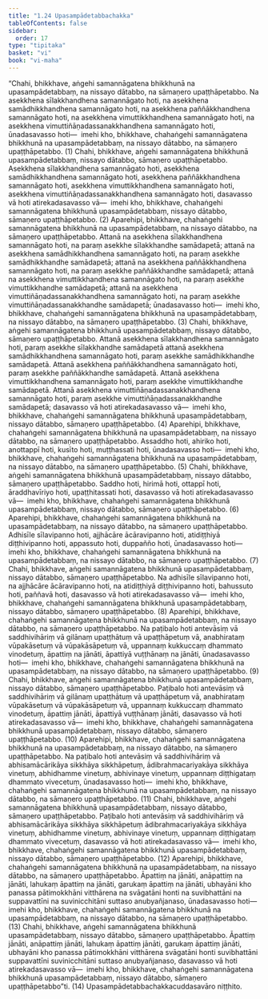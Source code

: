 ```yaml
---
title: "1.24 Upasampādetabbachakka"
tableOfContents: false
sidebar:
  order: 17
type: "tipitaka"
basket: "vi"
book: "vi-maha"
---
```



<DynamicBreadcrumb />

<Division number="85" book="vi-maha" bookNo="3" page="94">

<Paragraph number="386" book="vi-maha">
“Chahi, bhikkhave, aṅgehi samannāgatena bhikkhunā na upasampādetabbaṃ, na nissayo dātabbo, na sāmaṇero upaṭṭhāpetabbo. Na asekkhena sīlakkhandhena samannāgato hoti, na asekkhena samādhikkhandhena samannāgato hoti, na asekkhena paññākkhandhena samannāgato hoti, na asekkhena vimuttikkhandhena samannāgato hoti, na asekkhena vimuttiñāṇadassanakkhandhena samannāgato hoti, ūnadasavasso hoti—  imehi kho, bhikkhave, chahaṅgehi samannāgatena bhikkhunā na upasampādetabbaṃ, na nissayo dātabbo, na sāmaṇero upaṭṭhāpetabbo. (1)
</Paragraph>

<Paragraph number="387" book="vi-maha">
Chahi, bhikkhave, aṅgehi samannāgatena bhikkhunā upasampādetabbaṃ, nissayo dātabbo, sāmaṇero upaṭṭhāpetabbo. Asekkhena sīlakkhandhena samannāgato hoti, asekkhena samādhikkhandhena samannāgato hoti, asekkhena paññākkhandhena samannāgato hoti, asekkhena vimuttikkhandhena samannāgato hoti, asekkhena vimuttiñāṇadassanakkhandhena samannāgato hoti, dasavasso vā hoti atirekadasavasso vā—  imehi kho, bhikkhave, chahaṅgehi samannāgatena bhikkhunā upasampādetabbaṃ, nissayo dātabbo, sāmaṇero upaṭṭhāpetabbo. (2)
</Paragraph>

<Paragraph number="388" book="vi-maha">
Aparehipi, bhikkhave, chahaṅgehi samannāgatena bhikkhunā na upasampādetabbaṃ, na nissayo dātabbo, na sāmaṇero upaṭṭhāpetabbo. Attanā na asekkhena sīlakkhandhena samannāgato hoti, na paraṃ asekkhe sīlakkhandhe samādapetā; attanā na asekkhena samādhikkhandhena samannāgato hoti, na paraṃ asekkhe samādhikkhandhe samādapetā; attanā na asekkhena paññākkhandhena samannāgato hoti, na paraṃ asekkhe paññākkhandhe samādapetā; attanā na asekkhena vimuttikkhandhena samannāgato hoti, na paraṃ asekkhe vimuttikkhandhe samādapetā; attanā na asekkhena vimuttiñāṇadassanakkhandhena samannāgato hoti, na paraṃ asekkhe vimuttiñāṇadassanakkhandhe samādapetā; ūnadasavasso hoti—  imehi kho, bhikkhave, chahaṅgehi samannāgatena bhikkhunā na upasampādetabbaṃ, na nissayo dātabbo, na sāmaṇero upaṭṭhāpetabbo. (3)
</Paragraph>

<Paragraph number="389" book="vi-maha">
Chahi, bhikkhave, aṅgehi samannāgatena bhikkhunā upasampādetabbaṃ, nissayo dātabbo, sāmaṇero upaṭṭhāpetabbo. Attanā asekkhena sīlakkhandhena samannāgato hoti, paraṃ asekkhe sīlakkhandhe samādapetā attanā asekkhena samādhikkhandhena samannāgato hoti, paraṃ asekkhe samādhikkhandhe samādapetā. Attanā asekkhena paññākkhandhena samannāgato hoti, paraṃ asekkhe paññākkhandhe samādapetā. Attanā asekkhena vimuttikkhandhena samannāgato hoti, paraṃ asekkhe vimuttikkhandhe samādapetā. Attanā asekkhena vimuttiñāṇadassanakkhandhena samannāgato hoti, paraṃ asekkhe vimuttiñāṇadassanakkhandhe samādapetā; dasavasso vā hoti atirekadasavasso vā—  imehi kho, bhikkhave, chahaṅgehi samannāgatena bhikkhunā upasampādetabbaṃ, nissayo dātabbo, sāmaṇero upaṭṭhāpetabbo. (4)
</Paragraph>

<Paragraph number="390" book="vi-maha">
Aparehipi, bhikkhave, chahaṅgehi samannāgatena bhikkhunā na upasampādetabbaṃ, na nissayo dātabbo, na sāmaṇero upaṭṭhāpetabbo. Assaddho hoti, ahiriko hoti, anottappī hoti, kusīto hoti, muṭṭhassati hoti, ūnadasavasso hoti—  imehi kho, bhikkhave, chahaṅgehi samannāgatena bhikkhunā na upasampādetabbaṃ, na nissayo dātabbo, na sāmaṇero upaṭṭhāpetabbo. (5)
</Paragraph>

<Paragraph number="391" book="vi-maha">
Chahi, bhikkhave, aṅgehi samannāgatena bhikkhunā upasampādetabbaṃ, nissayo dātabbo, sāmaṇero upaṭṭhāpetabbo. Saddho hoti, hirimā hoti, ottappī hoti, āraddhavīriyo hoti, upaṭṭhitassati hoti, dasavasso vā hoti atirekadasavasso vā—  imehi kho, bhikkhave, chahaṅgehi samannāgatena bhikkhunā upasampādetabbaṃ, nissayo dātabbo, sāmaṇero upaṭṭhāpetabbo. (6)
</Paragraph>

<Paragraph number="392" book="vi-maha">
Aparehipi, bhikkhave, chahaṅgehi samannāgatena bhikkhunā na upasampādetabbaṃ, na nissayo dātabbo, na sāmaṇero upaṭṭhāpetabbo. Adhisīle sīlavipanno hoti, ajjhācāre ācāravipanno hoti, atidiṭṭhiyā diṭṭhivipanno hoti, appassuto hoti, duppañño hoti, ūnadasavasso hoti—  imehi kho, bhikkhave, chahaṅgehi samannāgatena bhikkhunā na upasampādetabbaṃ, na nissayo dātabbo, na sāmaṇero upaṭṭhāpetabbo. (7)
</Paragraph>

<Paragraph number="393" book="vi-maha">
Chahi, bhikkhave, aṅgehi samannāgatena bhikkhunā upasampādetabbaṃ, nissayo dātabbo, sāmaṇero upaṭṭhāpetabbo. Na adhisīle sīlavipanno hoti, na ajjhācāre ācāravipanno hoti, na atidiṭṭhiyā diṭṭhivipanno hoti, bahussuto hoti, paññavā hoti, dasavasso vā hoti atirekadasavasso vā—  imehi kho, bhikkhave, chahaṅgehi samannāgatena bhikkhunā upasampādetabbaṃ, nissayo dātabbo, sāmaṇero upaṭṭhāpetabbo. (8)
</Paragraph>

<Paragraph number="394" book="vi-maha">
Aparehipi, bhikkhave, chahaṅgehi samannāgatena bhikkhunā na upasampādetabbaṃ, na nissayo dātabbo, na sāmaṇero upaṭṭhāpetabbo. Na paṭibalo hoti antevāsiṃ vā saddhivihāriṃ vā gilānaṃ upaṭṭhātuṃ vā upaṭṭhāpetuṃ vā, anabhirataṃ vūpakāsetuṃ vā vūpakāsāpetuṃ vā, uppannaṃ kukkuccaṃ dhammato vinodetuṃ, āpattiṃ na jānāti, āpattiyā vuṭṭhānaṃ na jānāti, ūnadasavasso hoti—  imehi kho, bhikkhave, chahaṅgehi samannāgatena bhikkhunā na upasampādetabbaṃ, na nissayo dātabbo, na sāmaṇero upaṭṭhāpetabbo. (9)
</Paragraph>

<Paragraph number="395" book="vi-maha">
Chahi, bhikkhave, aṅgehi samannāgatena bhikkhunā upasampādetabbaṃ, nissayo dātabbo, sāmaṇero upaṭṭhāpetabbo. Paṭibalo hoti antevāsiṃ vā saddhivihāriṃ vā gilānaṃ upaṭṭhātuṃ vā upaṭṭhāpetuṃ vā, anabhirataṃ vūpakāsetuṃ vā vūpakāsāpetuṃ vā, uppannaṃ kukkuccaṃ dhammato vinodetuṃ, āpattiṃ jānāti, āpattiyā vuṭṭhānaṃ jānāti, dasavasso vā hoti atirekadasavasso vā—  imehi kho, bhikkhave, chahaṅgehi samannāgatena bhikkhunā upasampādetabbaṃ, nissayo dātabbo, sāmaṇero upaṭṭhāpetabbo. (10)
</Paragraph>

<Paragraph number="396" book="vi-maha">
Aparehipi, bhikkhave, chahaṅgehi samannāgatena bhikkhunā na upasampādetabbaṃ, na nissayo dātabbo, na sāmaṇero upaṭṭhāpetabbo. Na paṭibalo hoti antevāsiṃ vā saddhivihāriṃ vā abhisamācārikāya sikkhāya sikkhāpetuṃ, ādibrahmacariyakāya sikkhāya vinetuṃ, abhidhamme vinetuṃ, abhivinaye vinetuṃ, uppannaṃ diṭṭhigataṃ dhammato vivecetuṃ, ūnadasavasso hoti—  imehi kho, bhikkhave, chahaṅgehi samannāgatena bhikkhunā na upasampādetabbaṃ, na nissayo dātabbo, na sāmaṇero upaṭṭhāpetabbo. (11)
</Paragraph>

<Paragraph number="397" book="vi-maha">
Chahi, bhikkhave, aṅgehi samannāgatena bhikkhunā upasampādetabbaṃ, nissayo dātabbo, sāmaṇero upaṭṭhāpetabbo. Paṭibalo hoti antevāsiṃ vā saddhivihāriṃ vā abhisamācārikāya sikkhāya sikkhāpetuṃ ādibrahmacariyakāya sikkhāya vinetuṃ, abhidhamme vinetuṃ, abhivinaye vinetuṃ, uppannaṃ diṭṭhigataṃ dhammato vivecetuṃ, dasavasso vā hoti atirekadasavasso vā—  imehi kho, bhikkhave, chahaṅgehi samannāgatena bhikkhunā upasampādetabbaṃ, nissayo dātabbo, sāmaṇero upaṭṭhāpetabbo. (12)
</Paragraph>

<Paragraph number="398" book="vi-maha">
Aparehipi, bhikkhave, chahaṅgehi samannāgatena bhikkhunā na upasampādetabbaṃ, na nissayo dātabbo, na sāmaṇero upaṭṭhāpetabbo. Āpattiṃ na jānāti, anāpattiṃ na jānāti, lahukaṃ āpattiṃ na jānāti, garukaṃ āpattiṃ na jānāti, ubhayāni kho panassa pātimokkhāni vitthārena na svāgatāni honti na suvibhattāni na suppavattīni na suvinicchitāni suttaso anubyañjanaso, ūnadasavasso hoti—  imehi kho, bhikkhave, chahaṅgehi samannāgatena bhikkhunā na upasampādetabbaṃ, na nissayo dātabbo, na sāmaṇero upaṭṭhāpetabbo. (13)
</Paragraph>

<Paragraph number="399" book="vi-maha">
Chahi, bhikkhave, aṅgehi samannāgatena bhikkhunā upasampādetabbaṃ, nissayo dātabbo, sāmaṇero upaṭṭhāpetabbo. Āpattiṃ jānāti, anāpattiṃ jānāti, lahukaṃ āpattiṃ jānāti, garukaṃ āpattiṃ jānāti, ubhayāni kho panassa pātimokkhāni vitthārena svāgatāni honti suvibhattāni suppavattīni suvinicchitāni suttaso anubyañjanaso, dasavasso vā hoti atirekadasavasso vā—  imehi kho, bhikkhave, chahaṅgehi samannāgatena bhikkhunā upasampādetabbaṃ, nissayo dātabbo, sāmaṇero upaṭṭhāpetabbo”ti. (14)

</Paragraph>
</Division>

<Paragraph number="400" type="center" book="vi-maha">
Upasampādetabbachakkacuddasavāro niṭṭhito.
</Paragraph>